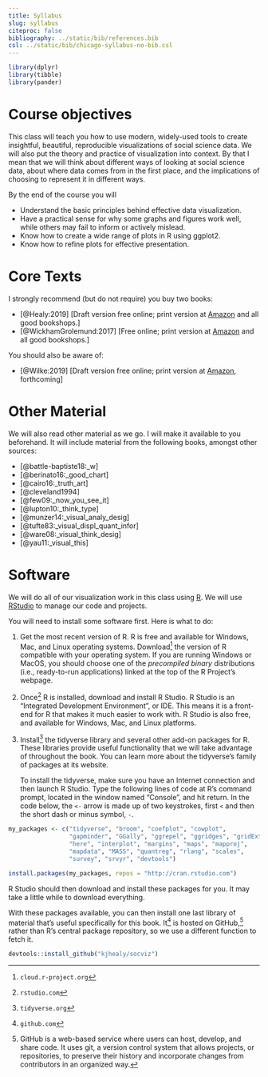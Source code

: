 ```yaml
---
title: Syllabus
slug: syllabus
citeproc: false
bibliography: ../static/bib/references.bib
csl: ../static/bib/chicago-syllabus-no-bib.csl
---
```


```r
library(dplyr)
library(tibble)
library(pander)
```

[^courseinfo]: {-}
  `r blogdown::shortcode("courseinfo")`


# Course objectives

This class will teach you how to use modern, widely-used tools to create insightful, beautiful, reproducible visualizations of social science data. We will also put the theory and practice of visualization into context. By that I mean that we will think about different ways of looking at social science data, about where data comes from in the first place, and the implications of choosing to represent it in different ways.

By the end of the course you will

- Understand the basic principles behind effective data visualization.
- Have a practical sense for why some graphs and figures work well,
  while others may fail to inform or actively mislead.
- Know how to create a wide range of plots in R using ggplot2.
- Know how to refine plots for effective presentation.

# Core Texts

I strongly recommend (but do not require) you buy two books: 

- [@Healy:2019] [Draft version free online; print version at [Amazon](https://amzn.to/2vfAixM) and all good bookshops.]
- [@WickhamGrolemund:2017] [Free online; print version at [Amazon](https://www.amazon.com/R-Data-Science-Hadley-Wickham/dp/1491910399/) and all good bookshops.]

You should also be aware of:

- [@Wilke:2019] [Draft version free online; print version at  [Amazon](https://www.amazon.com/Fundamentals-Data-Visualization-Informative-Compelling/dp/1492031089), forthcoming]


# Other Material 

We will also read other material as we go. I will make it available to you beforehand. It will include material from the following books, amongst other sources:

- [@battle-baptiste18:_w]
- [@berinato16:_good_chart]
- [@cairo16:_truth_art]
- [@cleveland1994]
- [@few09:_now_you_see_it]
- [@lupton10:_think_type]
- [@munzer14:_visual_analy_desig]
- [@tufte83:_visual_displ_quant_infor]
- [@ware08:_visual_think_desig]
- [@yau11:_visual_this]


# Software

We will do all of our visualization work in this class using [R](https://cran.r-project.org/). We will use [RStudio](https://www.rstudio.com/) to manage our code and projects. 

You will need to install some software first. Here is what to do:

1. Get the most recent version of R. R is free and available for Windows, Mac, and Linux operating systems. Download^[`cloud.r-project.org`] the version of R compatible with your operating system. If you are running Windows or MacOS, you should choose one of the *precompiled binary* distributions (i.e., ready-to-run applications) linked at the top of the R Project's webpage. 
2. Once^[`rstudio.com`] R is installed, download and install R Studio. R Studio is an "Integrated Development Environment", or IDE. This means it is a front-end for R that makes it much easier to work with. R Studio is also free, and available for Windows, Mac, and Linux platforms.
3. Install^[`tidyverse.org`] the tidyverse library and several other add-on packages for R. These libraries provide useful functionality that we will take advantage of throughout the book. You can learn more about the tidyverse's family of packages at its website.

   To install the tidyverse, make sure you have an Internet connection and then launch R Studio. Type the following lines of code at R's command prompt, located in the window named "Console", and hit return. In the code below, the `<-` arrow is made up of two keystrokes, first `<` and then the short dash or minus symbol, `-`.

```r
my_packages <- c("tidyverse", "broom", "coefplot", "cowplot",
                 "gapminder", "GGally", "ggrepel", "ggridges", "gridExtra",
                 "here", "interplot", "margins", "maps", "mapproj",
                 "mapdata", "MASS", "quantreg", "rlang", "scales",
                 "survey", "srvyr", "devtools")

install.packages(my_packages, repos = "http://cran.rstudio.com")
```

R Studio should then download and install these packages for you. It may take a little while to download everything.

With these packages available, you can then install one last library of material that's useful specifically for this book. It^[`github.com`] is hosted on GitHub,^[GitHub is a web-based service where users can host, develop, and share code. It uses git, a version control system that allows projects, or repositories, to preserve their history and incorporate changes from contributors in an organized way.] rather than R's central package repository, so we use a different function to fetch it.

```r
devtools::install_github("kjhealy/socviz")
```

